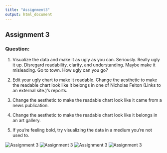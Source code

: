 ```yaml
---
title: "Assignment3"
output: html_document
---
```


## Assignment 3

### Question:

1. Visualize the data and make it as ugly as you can. Seriously. Really ugly it up. Disregard readability, clarity, and understanding. Maybe make it misleading. Go to town. How ugly can you go?

2. Edit your ugly chart to make it readable.
Change the aesthetic to make the readable chart look like it belongs in one of Nicholas Felton (Links to an external site.)’s reports.

3. Change the aesthetic to make the readable chart look like it came from a news publication.

4. Change the aesthetic to make the readable chart look like it belongs in an art gallery.

5. If you’re feeling bold, try visualizing the data in a medium you’re not used to.

![Assignment 3](21.png)
![Assignment 3](22.png)
![Assignment 3](23.png)
![Assignment 3](24.png)